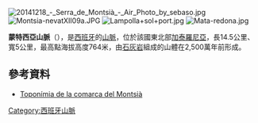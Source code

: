 [[File:20141218_-_Serra_de_Montsià_-_Air_Photo_by_sebaso.jpg|thumb]]
[[Image:Montsia-nevatXII09a.JPG|right]]
[[Image:Lampolla+sol+port.jpg|thumb]]
[[Image:Mata-redona.jpg|thumb]]

{{Coord|40|37|26|N|0|32|41|E|display=title}}

'''蒙特西亞山脈'''（{{lang-ca|Serra del Montsià}}），是[[西班牙|西班牙]]的[[山脈|山脈]]，位於該國東北部[[加泰羅尼亞|加泰羅尼亞]]，長14.5公里、寬5公里，最高點海拔高度764米，由[[石灰岩|石灰岩]]組成的山體在2,500萬年前形成。

==參考資料==
* [https://web.archive.org/web/20081015121309/http://www10.gencat.net/ptop/binaris/montoponimia_tcm32-11325.PDF Toponímia de la comarca del Montsià]

{{Spain-geo-stub}}
[[Category:西班牙山脈|Category:西班牙山脈]]